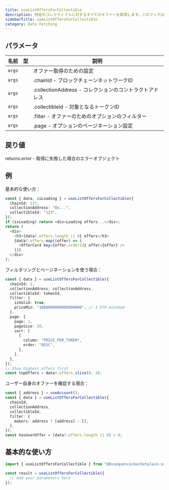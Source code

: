 ```yaml
---
title: useListOffersForCollectible
description: 特定のコレクティブルに対するすべてのオファーを取得します。このフックは、特定のコレクティブルに対して出されたアクティブなオファーの一覧を取得し、価格・有効期限・作成者情報などの詳細を含みます。必要に応じてフィルタリングやページネーションも可能です。
sidebarTitle: useListOffersForCollectible
category: Data Fetching
---
```


## パラメータ

| 名前     | 型 | 説明                                     |
| ------ | - | -------------------------------------- |
| `args` |   | オファー取得のための設定                           |
| `args` |   | .chainId - ブロックチェーンネットワークID            |
| `args` |   | .collectionAddress - コレクションのコントラクトアドレス |
| `args` |   | .collectibleId - 対象となるトークンID           |
| `args` |   | .filter - オファーのためのオプションのフィルター          |
| `args` |   | .page - オプションのページネーション設定               |

## 戻り値
returns.error - 取得に失敗した場合のエラーオブジェクト

## 例
基本的な使い方：

```typescript
const { data, isLoading } = useListOffersForCollectible({
  chainId: 137,
  collectionAddress: "0x...",
  collectibleId: "123",
});
if (isLoading) return <div>Loading offers...</div>;
return (
  <div>
    <h3>{data?.offers.length || 0} offers</h3>
    {data?.offers.map((offer) => (
      <OfferCard key={offer.orderId} offer={offer} />
    ))}
  </div>
);
```

フィルタリングとページネーションを使う場合：

```typescript
const { data } = useListOffersForCollectible({
  chainId: 1,
  collectionAddress: collectionAddress,
  collectibleId: tokenId,
  filter: {
    isValid: true,
    priceMin: "1000000000000000000", // 1 ETH minimum
  },
  page: {
    page: 1,
    pageSize: 20,
    sort: [
      {
        column: "PRICE_PER_TOKEN",
        order: "DESC",
      },
    ],
  },
});
// Show highest offers first
const topOffers = data?.offers.slice(0, 3);
```

ユーザー自身のオファーを確認する場合：

```typescript
const { address } = useAccount();
const { data } = useListOffersForCollectible({
  chainId,
  collectionAddress,
  collectibleId,
  filter: {
    makers: address ? [address] : [],
  },
});
const hasUserOffer = (data?.offers.length || 0) > 0;
```

## 基本的な使い方

```typescript
import { useListOffersForCollectible } from "@0xsequence/marketplace-sdk/react/hooks";

const result = useListOffersForCollectible({
  // Add your parameters here
});
```